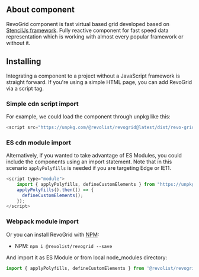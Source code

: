 <Meta title="Docs/Installing"/>

## About component

RevoGrid component is fast virtual based grid developed based on [StencilJs framework](https://stenciljs.com/docs/introduction).
Fully reactive component for fast speed data representation which is working with almost every popular framework or without it.

## Installing

Integrating a component to a project without a JavaScript framework is straight forward.
If you're using a simple HTML page, you can add RevoGrid via a script tag.


### Simple cdn script import
For example, we could load the component through unpkg like this:
```js
<script src="https://unpkg.com/@revolist/revogrid@latest/dist/revo-grid.js"></script>
```


### ES cdn module import
Alternatively, if you wanted to take advantage of ES Modules, you could include the components using an import statement.
Note that in this scenario `applyPolyfills` is needed if you are targeting Edge or IE11.


```js
<script type="module">
    import { applyPolyfills, defineCustomElements } from "https://unpkg.com/@revolist/revogrid@latest/loader";
    applyPolyfills().then(() => {
      defineCustomElements();
    });
</script>
```

### Webpack module import
Or you can install RevoGrid with [NPM](https://www.npmjs.com/package/@revolist/revogrid):

- NPM: `npm i @revolist/revogrid --save`

And import it as ES Module or from local node_modules directory:

```js
import { applyPolyfills, defineCustomElements } from '@revolist/revogrid/loader';

```